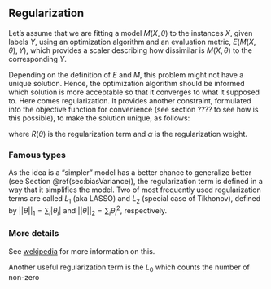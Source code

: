 ## Regularization

Let's assume that we are fitting a model $M(X, \theta)$ to the instances $X$, given labels $Y$, using an optimization algorithm and an evaluation metric, $E(M(X, \theta), Y)$, which provides a scaler describing how dissimilar is $M(X, \theta)$ to the corresponding $Y$. 

\begin{equation}
min_{\theta}  ~E(M(X, \theta), Y) (\#eq:optimizationOrginal)
\end{equation}

Depending on the definition of $E$ and $M$, this problem might not have a unique solution. Hence, the optimization algorithm should be informed which solution is more acceptable so that it converges to what it supposed to. Here comes regularization. It provides another constraint, formulated into the objective function for convenience (see section ???? to see how is this possible), to make the solution unique, as follows: 

\begin{equation}
min_{\theta}  ~E(M(X, \theta), Y) + \alpha R(\theta) (\#eq:optimizationregularized)
\end{equation}

where $R(\theta)$ is the regularization term and $\alpha$ is the regularization weight. 

### Famous types
As the idea is a "simpler" model has a better chance to generalize better (see Section \@ref(sec:biasVariance)), the regularization term is defined in a way that it simplifies the model. Two of most frequently used regularization terms are called $L_1$ (aka LASSO) and $L_2$ (special case of Tikhonov), defined by $||\theta||_1=\sum_i |\theta_i|$ and $||\theta||_2=\sum_i \theta_i^2$, respectively. 

### More details

See [wekipedia](https://en.wikipedia.org/wiki/Regularization_(mathematics)) for more information on this.


Another useful regularization term is the $L_0$ which counts the number of non-zero 



